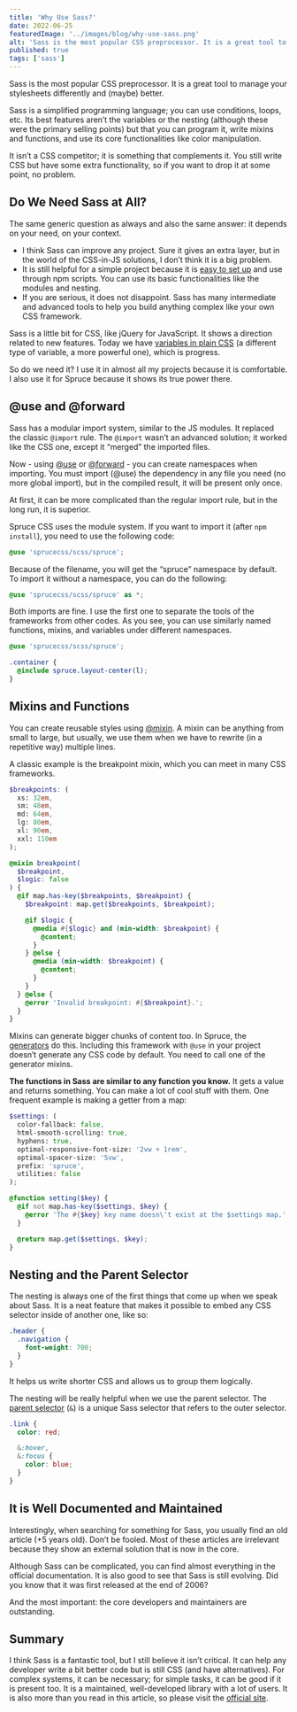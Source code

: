 ```yaml
---
title: 'Why Use Sass?'
date: 2022-06-25
featuredImage: '../images/blog/why-use-sass.png'
alt: 'Sass is the most popular CSS preprocessor. It is a great tool to manage your stylesheets differently and (maybe) better.'
published: true
tags: ['sass']
---
```


<p className="lead">Sass is the most popular CSS preprocessor. It is a great tool to manage your stylesheets differently and (maybe) better.</p>

Sass is a simplified programming language; you can use conditions, loops, etc. Its best features aren’t the variables or the nesting (although these were the primary selling points) but that you can program it, write mixins and functions, and use its core functionalities like color manipulation.

It isn’t a CSS competitor; it is something that complements it. You still write CSS but have some extra functionality, so if you want to drop it at some point, no problem.

## Do We Need Sass at All?

The same generic question as always and also the same answer: it depends on your need, on your context.

- I think Sass can improve any project. Sure it gives an extra layer, but in the world of the CSS-in-JS solutions, I don’t think it is a big problem.
- It is still helpful for a simple project because it is [easy to set up](https://sprucecss.com/blog/the-simplest-sass-compile-setup) and use through npm scripts. You can use its basic functionalities like the modules and nesting.
- If you are serious, it does not disappoint. Sass has many intermediate and advanced tools to help you build anything complex like your own CSS framework.

Sass is a little bit for CSS, like jQuery for JavaScript. It shows a direction related to new features. Today we have [variables in plain CSS](https://developer.mozilla.org/en-US/docs/Web/CSS/--*) (a different type of variable, a more powerful one), which is progress.

So do we need it? I use it in almost all my projects because it is comfortable. I also use it for Spruce because it shows its true power there.

## @use and @forward

Sass has a modular import system, similar to the JS modules. It replaced the classic `@import` rule. The `@import` wasn’t an advanced solution; it worked like the CSS one, except it “merged” the imported files.

Now - using [@use](https://sass-lang.com/documentation/at-rules/use) or [@forward](https://sass-lang.com/documentation/at-rules/forward) - you can create namespaces when importing. You must import (@use) the dependency in any file you need (no more global import), but in the compiled result, it will be present only once.

At first, it can be more complicated than the regular import rule, but in the long run, it is superior.

Spruce CSS uses the module system. If you want to import it (after `npm install`), you need to use the following code:

```scss
@use 'sprucecss/scss/spruce';
```

Because of the filename, you will get the “spruce” namespace by default. To import it without a namespace, you can do the following:

```scss
@use 'sprucecss/scss/spruce' as *;
```

Both imports are fine. I use the first one to separate the tools of the frameworks from other codes. As you see, you can use similarly named functions, mixins, and variables under different namespaces.

```scss
@use 'sprucecss/scss/spruce';

.container {
  @include spruce.layout-center(l);
}
```

## Mixins and Functions

You can create reusable styles using [@mixin](https://sass-lang.com/documentation/at-rules/mixin). A mixin can be anything from small to large, but usually, we use them when we have to rewrite (in a repetitive way) multiple lines.

A classic example is the breakpoint mixin, which you can meet in many CSS frameworks.

```scss
$breakpoints: (
  xs: 32em,
  sm: 48em,
  md: 64em,
  lg: 80em,
  xl: 90em,
  xxl: 110em
);

@mixin breakpoint(
  $breakpoint,
  $logic: false
) {
  @if map.has-key($breakpoints, $breakpoint) {
    $breakpoint: map.get($breakpoints, $breakpoint);

    @if $logic {
      @media #{$logic} and (min-width: $breakpoint) {
        @content;
      }
    } @else {
      @media (min-width: $breakpoint) {
        @content;
      }
    }
  } @else {
    @error 'Invalid breakpoint: #{$breakpoint}.';
  }
}
```

Mixins can generate bigger chunks of content too. In Spruce, the [generators](https://sprucecss.com/docs/elements/generators) do this. Including this framework with `@use` in your project doesn’t generate any CSS code by default. You need to call one of the generator mixins.

**The functions in Sass are similar to any function you know.** It gets a value and returns something. You can make a lot of cool stuff with them. One frequent example is making a getter from a map:

```scss
$settings: (
  color-fallback: false,
  html-smooth-scrolling: true,
  hyphens: true,
  optimal-responsive-font-size: '2vw + 1rem',
  optimal-spacer-size: '5vw',
  prefix: 'spruce',
  utilities: false
);

@function setting($key) {
  @if not map.has-key($settings, $key) {
    @error 'The #{$key} key name doesn\'t exist at the $settings map.';
  }

  @return map.get($settings, $key);
}
```

## Nesting and the Parent Selector

The nesting is always one of the first things that come up when we speak about Sass. It is a neat feature that makes it possible to embed any CSS selector inside of another one, like so:

```scss
.header {
  .navigation {
    font-weight: 700;
  }
}
```

It helps us write shorter CSS and allows us to group them logically.

The nesting will be really helpful when we use the parent selector. The [parent selector](https://sass-lang.com/documentation/style-rules/parent-selector) (`&`) is a unique Sass selector that refers to the outer selector.

```scss
.link {
  color: red;

  &:hover,
  &:focus {
    color: blue;
  }
}
```

## It is Well Documented and Maintained

Interestingly, when searching for something for Sass, you usually find an old article (+5 years old). Don’t be fooled. Most of these articles are irrelevant because they show an external solution that is now in the core.

Although Sass can be complicated, you can find almost everything in the official documentation. It is also good to see that Sass is still evolving. Did you know that it was first released at the end of 2006?

And the most important: the core developers and maintainers are outstanding.

## Summary

I think Sass is a fantastic tool, but I still believe it isn’t critical. It can help any developer write a bit better code but is still CSS (and have alternatives). For complex systems, it can be necessary; for simple tasks, it can be good if it is present too. It is a maintained, well-developed library with a lot of users. It is also more than you read in this article, so please visit the [official site](https://sass-lang.com/).
